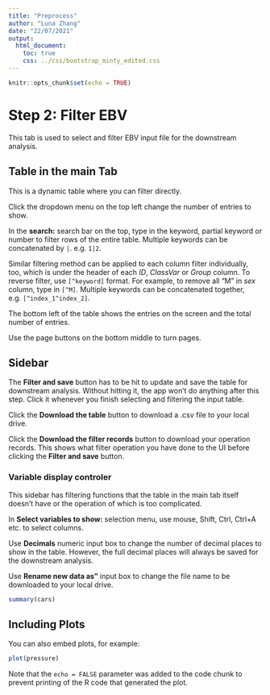 ```yaml
---
title: "Preprocess"
author: "Luna Zhang"
date: "22/07/2021"
output:
  html_document:
    toc: true
    css: ../css/bootstrap_minty_edited.css
---
```


```r
knitr::opts_chunk$set(echo = TRUE)
```

# Step 2: Filter EBV
This tab is used to select and filter EBV input file for the downstream analysis.

## Table in the main Tab

This is a dynamic table where you can filter directly.

Click the dropdown menu on the top left change the number of entries to show.

In the **search:** search bar on the top, type in the keyword, partial keyword or number to filter rows of the entire table.
Multiple keywords can be concatenated by `|`. e.g. `1|2`. 

Similar filtering method can be applied to each column filter individually, too, which is under the header of each *ID*, 
*ClassVar* or *Group* column.
To reverse filter, use `[^keyword]` format. For example, to remove all "M" in *sex* column, type in `[^M]`. Multiple keywords
can be concatenated together, e.g. `[^index_1^index_2]`.

The bottom left of the table shows the entries on the screen and the total number of entries.

Use the page buttons on the bottom middle to turn pages.

## Sidebar
The **Filter and save** button has to be hit to update and save the table for downstream analysis. Without hitting it, the app
won't do anything after this step. Click it whenever you finish selecting and filtering the input table.

Click the **Download the table** button to download a .csv file to your local drive.

Click the **Download the filter records** button to download your operation records. This shows what filter operation you have
done to the UI before clicking the **Filter and save** button.

### Variable display controler
This sidebar has filtering functions that the table in the main tab itself doesn't have or the operation of which is too complicated.

In **Select variables to show:** selection menu, use mouse, Shift, Ctrl, Ctrl+A etc. to select columns.

Use **Decimals** numeric input box to change the number of decimal places to show in the table. However, the full decimal places will
always be saved for the downstream analysis.

Use **Rename new data as"** input box to change the file name to be downloaded to your local drive.

```r
summary(cars)
```

## Including Plots

You can also embed plots, for example:

```r
plot(pressure)
```

Note that the `echo = FALSE` parameter was added to the code chunk to prevent printing of the R code that generated the plot.
